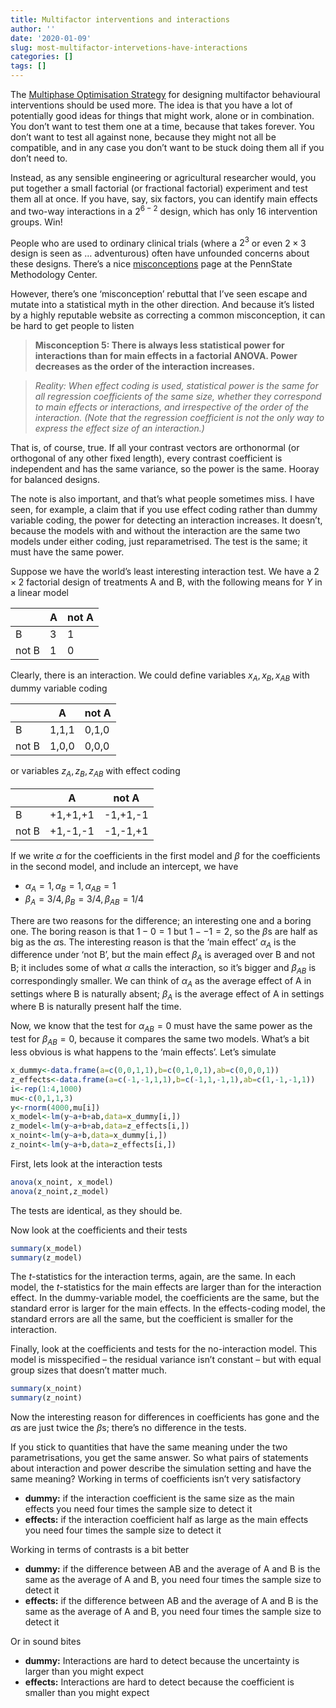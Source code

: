 ```yaml
---
title: Multifactor interventions and interactions
author: ''
date: '2020-01-09'
slug: most-multifactor-intervetions-have-interactions
categories: []
tags: []
---
```


The [Multiphase Optimisation Strategy](https://www.methodology.psu.edu/ra/most/) for designing multifactor behavioural interventions should be used more.  The idea is that you have a lot of potentially good ideas for things that might work, alone or in combination.  You don't want to test them one at a time, because that takes forever.  You don't want to test all against none, because they might not all be compatible, and in any case you don't want to be stuck doing them all if you don't need to.

Instead, as any sensible engineering or agricultural researcher would, you put together a small factorial (or fractional factorial) experiment and test them all at once.  If you have, say, six factors, you can identify main effects and two-way interactions in a $2^{6-2}$ design, which has only 16 intervention groups. Win!

People who are used to ordinary clinical trials (where a $2^3$ or even $2\times 3$ design is seen as ... adventurous) often have unfounded concerns about these designs. There's a nice [misconceptions](https://www.methodology.psu.edu/ra/most/femiscon/) page at the PennState Methodology Center.

However, there's one 'misconception' rebuttal that I've seen escape and mutate into a statistical myth in the other direction. And because it's listed by a highly reputable website as correcting a common misconception, it can be hard to get people to listen


> **Misconception 5: There is always less statistical power for interactions than for main effects in a factorial ANOVA. Power decreases as the order of the interaction increases.**

> *Reality: When effect coding is used, statistical power is the same for all regression coefficients of the same size, whether they correspond to main effects or interactions, and irrespective of the order of the interaction. (Note that the regression coefficient is not the only way to express the effect size of an interaction.)*

That is, of course, true. If all your contrast vectors are orthonormal (or orthogonal of any other fixed length), every contrast coefficient is independent and has the same variance, so the power is the same. Hooray for balanced designs.

The note is also important, and that's what people sometimes miss.  I have seen, for example, a claim that if you use effect coding rather than dummy variable coding, the power for detecting an interaction increases.  It doesn't, because the models with and without the interaction are the same two models under either coding, just reparametrised.  The test is the same; it must have the same power. 

Suppose we have the world's least interesting interaction test.  We have a $2\times 2$ factorial design of treatments A and B, with the following means for $Y$  in a linear model

|       	| A 	| not A 	|
|-------	|---	|-------	|
| B     	| 3 	| 1     	|
| not B 	| 1 	| 0     	|


Clearly, there is an interaction.  We could define variables $x_A, x_B, x_{AB}$ with dummy variable coding

|       	| A     	| not A 	|
|-------	|-------	|-------	|
| B     	| 1,1,1 	| 0,1,0 	|
| not B 	| 1,0,0 	| 0,0,0 	|

or variables $z_A, z_B, z_{AB}$ with effect coding

|       	| A       	| not A    	|
|-------	|---------	|----------	|
| B     	| +1,+1,+1   	| -1,+1,-1  	|
| not B 	| +1,-1,-1 	| -1,-1,+1 	|

If we write $\alpha$ for the coefficients in the first model and $\beta$ for the coefficients in the second model, and include an intercept, we have

- $\alpha_A=1, \alpha_B=1, \alpha_{AB}=1$
- $\beta_A=3/4, \beta_B=3/4, \beta_{AB}=1/4$

There are two reasons for the difference; an interesting one and a boring one.  The boring reason is that $1-0=1$ but $1--1=2$, so the $\beta$s are half as big as the $\alpha$s.  The interesting reason is that the 'main effect' $\alpha_A$ is the difference under 'not B', but the main effect $\beta_A$ is averaged over B and not B; it includes some of what $\alpha$ calls the interaction, so it's bigger and $\beta_{AB}$ is correspondingly smaller. We can think of $\alpha_A$ as the average effect of A in settings where B is naturally absent; $\beta_A$ is the average effect of A in settings where B is naturally present half the time.

Now, we know that the test for $\alpha_{AB}=0$ must have the same power as the test for $\beta_{AB}=0$, because it compares the same two models. What's a bit less obvious is what happens to the 'main effects'. Let's simulate

```r
x_dummy<-data.frame(a=c(0,0,1,1),b=c(0,1,0,1),ab=c(0,0,0,1))
z_effects<-data.frame(a=c(-1,-1,1,1),b=c(-1,1,-1,1),ab=c(1,-1,-1,1))
i<-rep(1:4,1000)
mu<-c(0,1,1,3)
y<-rnorm(4000,mu[i])
x_model<-lm(y~a+b+ab,data=x_dummy[i,])
z_model<-lm(y~a+b+ab,data=z_effects[i,])
x_noint<-lm(y~a+b,data=x_dummy[i,])
z_noint<-lm(y~a+b,data=z_effects[i,])
```

First, lets look at the interaction tests

```r
anova(x_noint, x_model)
anova(z_noint,z_model)
```

The tests are identical, as they should be.  

Now look at the coefficients and their tests

```r
summary(x_model)
summary(z_model)
```

The $t$-statistics for the interaction terms, again, are the same. In each model, the $t$-statistics for the main effects are larger than for the interaction effect. In the dummy-variable model, the coefficients are the same, but the standard error is larger for the main effects. In the effects-coding model, the standard errors are all the same, but the coefficient is smaller for the interaction. 

Finally, look at the coefficients and tests for the no-interaction model.  This model is misspecified -- the residual variance isn't constant -- but with equal group sizes that doesn't matter much.

```r
summary(x_noint)
summary(z_noint)
```

Now the interesting reason for differences in coefficients has gone and the $\alpha$s are just twice the $\beta$s; there's no difference in the tests. 


If you stick to quantities that have the same meaning under the two parametrisations, you get the same answer.  So what pairs of statements about interaction and power describe the simulation setting and have the same meaning?
Working in terms of coefficients isn't very satisfactory

- **dummy:** if the interaction coefficient is the same size as the main effects you need four times the sample size to detect it
- **effects:** if the interaction coefficient half as large as the main effects you need four times the sample size to detect it

Working in terms of contrasts is a bit better

- **dummy:** if the difference between AB and the average of A and B is the same as the average of A and B, you need four times the sample size to detect it
- **effects:** if the difference between AB and the average of A and B is the same as the average of A and B, you need four times the sample size to detect it

Or in sound bites

- **dummy:** Interactions are hard to detect because the uncertainty is larger than you might expect
- **effects:** Interactions are hard to detect because the coefficient is smaller than you might expect

